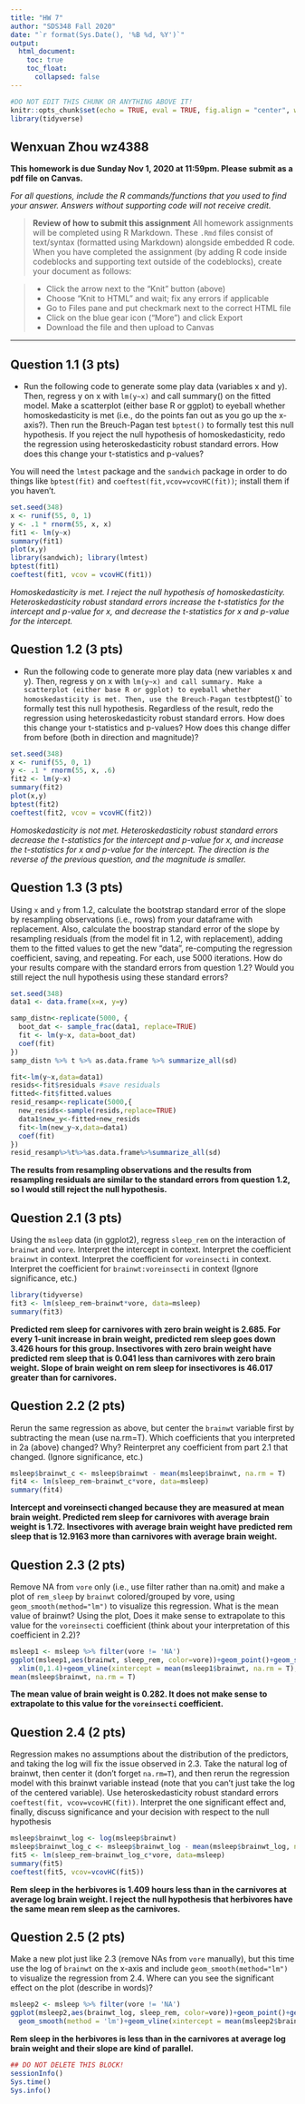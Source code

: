 ```yaml
---
title: "HW 7"
author: "SDS348 Fall 2020"
date: "`r format(Sys.Date(), '%B %d, %Y')`"
output:
  html_document:
    toc: true
    toc_float:
      collapsed: false
---
```


```r
#DO NOT EDIT THIS CHUNK OR ANYTHING ABOVE IT!
knitr::opts_chunk$set(echo = TRUE, eval = TRUE, fig.align = "center", warning = F, message = F, tidy=T, tidy.opts=list(width.cutoff=50), R.options=list(max.print=100,dplyr.print_max=100))
library(tidyverse)
```


## Wenxuan Zhou wz4388

**This homework is due Sunday Nov 1, 2020 at 11:59pm. Please submit as a pdf file on Canvas.**

*For all questions, include the R commands/functions that you used to find your answer. Answers without supporting code will not receive credit.*

> **Review of how to submit this assignment**
> All homework assignments will be completed using R Markdown. These `.Rmd` files consist of text/syntax (formatted using Markdown) alongside embedded R code. 
> When you have completed the assignment (by adding R code inside codeblocks and supporting text outside of the codeblocks), create your document as follows:

> - Click the arrow next to the "Knit" button (above) 
> - Choose "Knit to HTML" and wait; fix any errors if applicable
> - Go to Files pane and put checkmark next to the correct HTML file
> - Click on the blue gear icon ("More") and click Export
> - Download the file and then upload to Canvas


---

## Question 1.1 (3 pts)

- Run the following code to generate some play data (variables x and y). Then, regress y on x with `lm(y~x)` and call summary() on the fitted model. Make a scatterplot (either base R or ggplot) to eyeball whether homoskedasticity is met (i.e., do the points fan out as you go up the x-axis?). Then run the Breuch-Pagan test `bptest()` to formally test this null hypothesis. If you reject the null hypothesis of homoskedasticity, redo the regression using heteroskedasticity robust standard errors. How does this change your t-statistics and p-values?

You will need the `lmtest` package and the `sandwich` package in order to do things like `bptest(fit)` and `coeftest(fit,vcov=vcovHC(fit))`; install them if you haven't.

```R
set.seed(348)
x <- runif(55, 0, 1)
y <- .1 * rnorm(55, x, x)
fit1 <- lm(y~x)
summary(fit1)
plot(x,y)
library(sandwich); library(lmtest)
bptest(fit1)
coeftest(fit1, vcov = vcovHC(fit1))
```
*Homoskedasticity is met. I reject the null hypothesis of homoskedasticity. Heteroskedasticity robust standard errors increase the t-statistics for the intercept and p-value for x, and decrease the t-statistics for x and p-value for the intercept. *

## Question 1.2 (3 pts)

- Run the following code to generate more play data (new variables x and y). Then, regress y on x with `lm(y~x) and call summary. Make a scatterplot (either base R or ggplot) to eyeball whether homoskedasticity is met. Then, use the Breuch-Pagan test `bptest()` to formally test this null hypothesis. Regardless of the result, redo the regression using heteroskedasticity robust standard errors. How does this change your t-statistics and p-values? How does this change differ from before (both in direction and magnitude)?

```R
set.seed(348)
x <- runif(55, 0, 1)
y <- .1 * rnorm(55, x, .6)
fit2 <- lm(y~x)
summary(fit2)
plot(x,y)
bptest(fit2)
coeftest(fit2, vcov = vcovHC(fit2))
```
*Homoskedasticity is not met. Heteroskedasticity robust standard errors decrease the t-statistics for the intercept and p-value for x, and increase the t-statistics for x and p-value for the intercept. The direction is the reverse of the previous question, and the magnitude is smaller. *

## Question 1.3 (3 pts)

Using `x` and `y` from 1.2, calculate the bootstrap standard error of the slope by resampling observations (i.e., rows) from your dataframe with replacement. Also, calculate the boostrap standard error of the slope by resampling residuals (from the model fit in 1.2, with replacement), adding them to the fitted values to get the new "data", re-computing the regression coefficient, saving, and repeating. For each, use 5000 iterations. How do your results compare with the standard errors from question 1.2? Would you still reject the null hypothesis using these standard errors?

```R
set.seed(348)
data1 <- data.frame(x=x, y=y)

samp_distn<-replicate(5000, {
  boot_dat <- sample_frac(data1, replace=TRUE)
  fit <- lm(y~x, data=boot_dat)
  coef(fit)
}) 
samp_distn %>% t %>% as.data.frame %>% summarize_all(sd)

fit<-lm(y~x,data=data1)
resids<-fit$residuals #save residuals
fitted<-fit$fitted.values
resid_resamp<-replicate(5000,{
  new_resids<-sample(resids,replace=TRUE)
  data1$new_y<-fitted+new_resids
  fit<-lm(new_y~x,data=data1)
  coef(fit)
})
resid_resamp%>%t%>%as.data.frame%>%summarize_all(sd)
```

**The results from resampling observations and the results from resampling residuals are similar to the standard errors from question 1.2, so I would still reject the null hypothesis. **


## Question 2.1 (3 pts)

Using the `msleep` data (in ggplot2), regress `sleep_rem` on the interaction of `brainwt` and `vore`. Interpret the intercept in context. Interpret the coefficient `brainwt` in context. Interpret the coefficient for `voreinsecti` in context. Interpret the coefficient for `brainwt:voreinsecti` in context (Ignore significance, etc.)

```R
library(tidyverse)
fit3 <- lm(sleep_rem~brainwt*vore, data=msleep)
summary(fit3)
```

**Predicted rem sleep for carnivores with zero brain weight is 2.685. For every 1-unit increase in brain weight, predicted rem sleep goes down 3.426 hours for this group. Insectivores with zero brain weight have predicted rem sleep that is 0.041 less than carnivores with zero brain weight. Slope of brain weight on rem sleep for insectivores is 46.017 greater than for carnivores. **

## Question 2.2 (2 pts)

Rerun the same regression as above, but center the `brainwt` variable first by subtracting the mean (use na.rm=T). Which coefficients that you interpreted in 2a (above) changed? Why? Reinterpret any coefficient from part 2.1 that changed. (Ignore significance, etc.)  

```R
msleep$brainwt_c <- msleep$brainwt - mean(msleep$brainwt, na.rm = T)
fit4 <- lm(sleep_rem~brainwt_c*vore, data=msleep)
summary(fit4)
```

**Intercept and voreinsecti changed because they are measured at mean brain weight. Predicted rem sleep for carnivores with average brain weight is 1.72. Insectivores with average brain weight have predicted rem sleep that is 12.9163 more than carnivores with average brain weight. **

## Question 2.3 (2 pts)

Remove NA from `vore` only (i.e., use filter rather than na.omit) and make a plot of `rem_sleep` by `brainwt` colored/grouped by vore, using `geom_smooth(method="lm")` to visualize this regression. What is the mean value of brainwt? Using the plot, Does it make sense to extrapolate to this value for the `voreinsecti` coefficient (think about your interpretation of this coefficient in 2.2)?

```R
msleep1 <- msleep %>% filter(vore != 'NA')
ggplot(msleep1,aes(brainwt, sleep_rem, color=vore))+geom_point()+geom_smooth(method = 'lm')+
  xlim(0,1.4)+geom_vline(xintercept = mean(msleep1$brainwt, na.rm = T), linetype='dashed')
mean(msleep$brainwt, na.rm = T)
```

**The mean value of brain weight is 0.282. It does not make sense to extrapolate to this value for the `voreinsecti` coefficient. **

## Question 2.4 (2 pts)

Regression makes no assumptions about the distribution of the predictors, and taking the log will fix the issue observed in 2.3. Take the natural log of brainwt, then center it (don't forget `na.rm=T`), and then rerun the regression model with this brainwt variable instead (note that you can't just take the log of the centered variable). Use heteroskedasticity robust standard errors `coeftest(fit, vcov=vcovHC(fit))`. Interpret the one significant effect and, finally, discuss significance and your decision with respect to the null hypothesis

```R
msleep$brainwt_log <- log(msleep$brainwt)
msleep$brainwt_log_c <- msleep$brainwt_log - mean(msleep$brainwt_log, na.rm = T)
fit5 <- lm(sleep_rem~brainwt_log_c*vore, data=msleep)
summary(fit5)
coeftest(fit5, vcov=vcovHC(fit5))
```

**Rem sleep in the herbivores is 1.409 hours less than in the carnivores at average log brain weight. I reject the null hypothesis that herbivores have the same mean rem sleep as the carnivores. **

## Question 2.5 (2 pts)

Make a new plot just like 2.3 (remove NAs from `vore` manually), but this time use the log of `brainwt` on the x-axis and include `geom_smooth(method="lm")` to visualize the regression from 2.4. Where can you see the significant effect on the plot (describe in words)?

```r
msleep2 <- msleep %>% filter(vore != 'NA')
ggplot(msleep2,aes(brainwt_log, sleep_rem, color=vore))+geom_point()+geom_smooth(method = 'lm')+
  geom_smooth(method = 'lm')+geom_vline(xintercept = mean(msleep2$brainwt_log, na.rm = T), linetype='dashed')
```


**Rem sleep in the herbivores is less than in the carnivores at average log brain weight and their slope are kind of parallel. **


```R
## DO NOT DELETE THIS BLOCK!
sessionInfo()
Sys.time()
Sys.info()
```